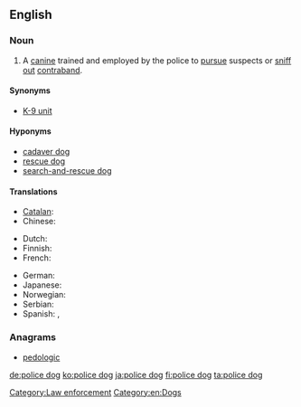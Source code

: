 ==English==
{{wikipedia}}

===Noun===
{{en-noun|sg=[[police]] [[dog]]}}

# A [[canine]] trained and employed by the police to [[pursue]] suspects or [[sniff out]] [[contraband]].

====Synonyms====
* [[K-9 unit]]

====Hyponyms====
* [[cadaver dog]]
* [[rescue dog]]
* [[search-and-rescue dog]]

====Translations====
{{trans-top|trained dog for police work}}
* [[Catalan]]: {{t|ca|gos policia|m}}
* Chinese:
*: {{trreq|Mandarin}}
* Dutch: {{t+|nl|politiehond}}
* Finnish: {{t-|fi|poliisikoira}}
* French: {{t+|fr|chien policier}}
{{trans-mid}}
* German: {{t+|de|Diensthund}}
* Japanese: {{t-|ja|警察犬|tr=keisatsuken}}
* Norwegian: {{t+|no|politihund}}
* Serbian: {{t+|sr|полицијски пас|sc=Cyrl}}
* Spanish: {{t+|es|perro policía|m}}, {{t|es|perro policial|m}}
{{trans-bottom}}

===Anagrams===
* [[pedologic#English|pedologic]]

[[Category:Law enforcement]]
[[Category:en:Dogs]]

[[de:police dog]]
[[ko:police dog]]
[[ja:police dog]]
[[fi:police dog]]
[[ta:police dog]]